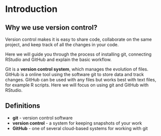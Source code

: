 
# Introduction

## Why we use version control?

Version control makes it is easy to share code, collaborate on the same project, and keep track of all the changes in your code.

Here we will guide you through the process of installing git, connecting RStudio and GitHub and explain the basic workflow.

Git is a **version control system**, which manages the evolution of files. GitHub is a online tool using the software git to store data and track changes. 
GitHub can be used with any files but works best with text files, for example R scripts. 
Here we will focus on using git and GitHub with RStudio.

::: callout-note
## Definitions

- **git** - version control software
- **version control** - a system for keeping snapshots of your work
- **GitHub** - one of several cloud-based systems for working with git
:::